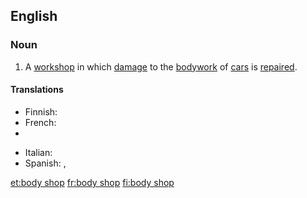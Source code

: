 ==English==

===Noun===
{{en-noun|head=[[body]] [[shop]]}}

# A [[workshop]] in which [[damage]] to the [[bodywork]] of [[car]]s is [[repair]]ed.

====Translations====
{{trans-top|body shop}}
* Finnish: {{t-|fi|peltikorjaamo}}
* French: {{t+|fr|carrosserie|f}}
* {{trreq|de}}
{{trans-mid}}
* Italian: {{t+|it|carrozzeria|f}}
* Spanish: {{t-|es|chapista|f}}, {{t-|es|latonería|f}}
{{trans-bottom}}

[[et:body shop]]
[[fr:body shop]]
[[fi:body shop]]